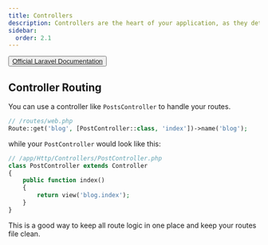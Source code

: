 ```yaml
---
title: Controllers
description: Controllers are the heart of your application, as they determine how HTTP requests should be handled.
sidebar:
  order: 2.1
---
```

<button> [Official Laravel Documentation](https://laravel.com/docs/10.x/controllers) </button>

## Controller Routing
You can use a controller like `PostsController` to handle your routes. 
```php
// /routes/web.php
Route::get('blog', [PostController::class, 'index'])->name('blog');
```
while your `PostController` would look like this:
```php
// /app/Http/Controllers/PostController.php
class PostController extends Controller
{
    public function index()
    {
        return view('blog.index');
    }
}
```
This is a good way to keep all route logic in one place and keep your routes file clean.